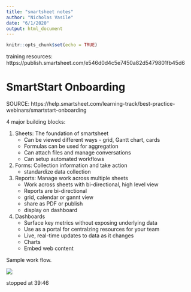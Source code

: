 ```yaml
---
title: "smartsheet notes"
author: "Nicholas Vasile"
date: "6/1/2020"
output: html_document
---
```


```r
knitr::opts_chunk$set(echo = TRUE)
```

training resources: https://publish.smartsheet.com/e546d0d4c5e7450a82d5479801fb45d6

# SmartStart Onboarding
SOURCE: https://help.smartsheet.com/learning-track/best-practice-webinars/smartstart-onboarding 


4 major building blocks:

1. Sheets: The foundation of smartsheet
    + Can be viewed different ways - grid, Gantt chart, cards
    + Formulas can be used for aggregation
    + Can attach files and manage conversations
    + Can setup automated workflows
    
2. Forms: Collection information and take action
    + standardize data collection

3. Reports: Manage work across multiple sheets
    + Work across sheets with bi-directional, high level view
    + Reports are bi-directional
    + grid, calendar or gannt view
    + share as PDF or publish
    + display on dashboard
    
4. Dashboards
    + Surface key metrics without exposing underlying data
    + Use as a portal for centralzing resources for your team
    + Live, real-time updates to data as it changes
    + Charts
    + Embed web content
    
Sample work flow.

![](sample_workflow.png)

stopped at 39:46